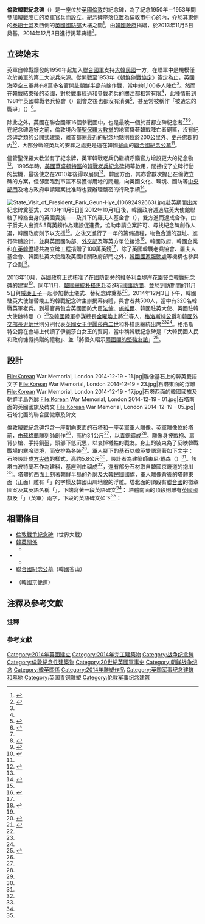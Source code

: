 {{noteTA
|G1=單位
|G2=Korea
|G3=UK Place
|2=zh-cn:斯塔福德; zh-tw:史丹佛; zh-hk:施他佛;
|3=zh-hans:朝鲜停战; zh-hant:朝鮮停戰;   
|4=zh-hans:朝鲜半岛; zh-hant:朝鮮半島;   
|5=zh-hans:韩国战争; zh-hant:韓國戰爭;   
|6=zh-hk:告羅士打; zh-tw:格洛斯特; zh-cn:格洛斯特;
|7=zh-hans:伊丽莎白; zh-tw:伊麗莎白; zh-hk:伊利沙伯;
|8= zh-tw:女王; zh-hk:女皇;
}}
{{Infobox Military Memorial
|name           = 倫敦韓戰紀念碑<br>{{lang|en|Korean War Memorial, London}}
|image          = [[File:Korean_War_Memorial,_London_2014-12-19_-_21.jpg|200px]]的韓戰紀念碑]]
|caption        = 
|country        = {{GBR}}[[倫敦|倫敦]]{{Link-en|維多利亞堤岸花園|Victoria Embankment Gardens}}
|commemorates   = [[英軍|英軍]]在[[韓戰|韓戰]]中的陣亡將兵
|unveiled       = {{Start date and age|2014|12|03|df=yes}}
|coordinates    = {{coord|51|30|13.38|N|0|7|26.16|W|region:GB-WSM_scale:5000|name=|display=inline, title}}
|nearest_town   = 
|designer       =東尼·戴森（{{lang|en|Tony Dyson}}）<br>{{Link-en|菲利普·傑克遜 (雕刻家)|Philip Jackson (sculptor)|菲利普·傑克遜}}
}}
'''倫敦韓戰紀念碑'''（{{lang-en|Korean War Memorial, London}}）是一座位於[[英國|英國]][[倫敦|倫敦]]的紀念碑，為了紀念1950年－1953年間參加[[韓戰|韓戰]]陣亡的[[英軍|英軍]]官兵而設立。紀念碑座落位置為倫敦市中心的{{Link-en|維多利亞堤岸花園|Victoria Embankment Gardens}}內，介於其東側的[[泰晤士河|泰晤士河]]及西側的[[英國國防部|英國國防部]]大樓之間<ref>{{en}}{{lang|en|{{cite web |author=James Meikle |url=http://www.theguardian.com/world/2014/dec/03/korean-war-memorial-unveiled-london |title=Korean war veterans say sacrifice finally honoured as memorial is unveiled | World news |publisher=[[衛報|The Guardian]] |date=2014-12-04 |accessdate=2014-12-20 |archive-date=2020-11-11 |archive-url=https://web.archive.org/web/20201111170307/https://www.theguardian.com/world/2014/dec/03/korean-war-memorial-unveiled-london |dead-url=no }}}}</ref>，由[[韓國政府|韓國政府]]捐贈，於2013年11月5日奠基，2014年12月3日進行揭幕典禮<ref name="BBC中文">{{zh-hant}}{{cite web|author=孟航 |url=http://www.bbc.co.uk/zhongwen/trad/uk/2014/12/141204_uk_koreanwar_memorial |title=朝鮮-{}-戰爭紀念碑在倫敦市中心揭幕 |publisher=[[BBC|BBC中文網]] |date=2014-12-04 |accessdate=2014-12-20}}</ref>。

==立碑始末==
{{Multiple image
|align=left
|direction = vertical
|width = 220
|image1=1st Battalion, The Black Watch - Hook, Korea.jpg
|caption1=英軍[[黑衛士兵團|黑衛士第1營]]的士兵在朝鮮半島[[三八線|三八線]]附近的[[開城|開城]]地區參戰，攝於1952年11月
|image2 =Waiting for the order to march - geograph.org.uk - 1554671.jpg
|caption2 =英國韓戰老兵遊行，攝影於2009年10月
}}

英軍自韓戰爆發的1950年起加入[[聯合國軍|聯合國軍]]支持[[大韓民國|大韓民國]]一方，在聯軍中是規模僅次於[[美軍|美軍]]的第二大派兵來源。從開戰至1953年《[[朝鮮停戰協定|朝鮮停戰協定]]》簽定為止，英國海陸空三軍共有8萬多名官開赴[[朝鮮半島|朝鮮半島]]前線作戰，當中約1,100多人陣亡<ref name="BBC中文"></ref>。然而在韓戰結束後的英國，對於戰事經過和參戰老兵的關注都相當有限<ref name="BBC中文"></ref>，此種情形到1981年英國韓戰老兵協會（{{lang|en|BKVA}}）創會之後也都沒有消弭<ref name="電訊報">{{en}}{{lang|en|{{cite news |url=http://www.telegraph.co.uk/history/britain-at-war/11260575/Britains-Korean-War-veterans-win-their-final-fight.html |title=Britain's Korean War veterans win their final fight |author=Joe Shute |publisher=[[每日電訊報|The Telegraph]] |date=2014-11-29 |accessdate=2014-12-22 |archive-date=2019-10-29 |archive-url=https://web.archive.org/web/20191029080031/https://www.telegraph.co.uk/history/britain-at-war/11260575/Britains-Korean-War-veterans-win-their-final-fight.html |dead-url=no }}}}</ref>，甚至常被稱作「被遺忘的戰爭」（{{lang|en|the “forgotten war”}}）<ref name="韓國外交部">{{en}}{{lang|en|{{cite web |author= |url=http://www.mofa.go.kr/ENG/press/pressreleases/index.jsp?menu=m_10_20&sp=/webmodule/htsboard/template/read/engreadboard.jsp%3FtypeID=12%26boardid=302%26seqno=314627 |title=16th Korean War Memorial Built on the Bank of the River Thames |publisher=[[大韓民國外交部|ROK Ministry of Foreign Affairs]] |date=2014-12-04 |accessdate=2014-12-23 |archive-url=https://web.archive.org/web/20141223054417/http://www.mofa.go.kr/ENG/press/pressreleases/index.jsp?menu=m_10_20&sp=%2Fwebmodule%2Fhtsboard%2Ftemplate%2Fread%2Fengreadboard.jsp%3FtypeID%3D12%26boardid%3D302%26seqno%3D314627 |archive-date=2014-12-23 |dead-url=yes }}}}</ref>。

除此之外，英國在聯合國軍16個參戰國中，也是最晚一個於首都立碑紀念者<ref name="韓國外交部"></ref><ref name="韓國駐英大使館">{{en}}{{lang|en|{{cite web |author= |url=http://gbr.mofa.go.kr/english/eu/gbr/mission/announcement/index.jsp?sp=/webmodule/htsboard/template/read/engreadboard.jsp%3FtypeID=16%26boardid=9817%26seqno=716018%26tableName=TYPE_ENGLEGATIO |title=The Unveiling of the Korean War Memorial: Remarks by H.E. Yun Byung-se, Minister of Foreign Affairs |publisher={{Link-en|大韓民國駐英國大使館|Embassy of South Korea, London|Embassy of the Republic of Korea in the United Kingdom of Great Britain and Northern Ireland}} |date=2014-12-04 |accessdate=2014-12-20 |archive-date=2016-03-04 |archive-url=https://web.archive.org/web/20160304072452/http://gbr.mofa.go.kr/english/eu/gbr/mission/announcement/index.jsp?sp=%2Fwebmodule%2Fhtsboard%2Ftemplate%2Fread%2Fengreadboard.jsp%3FtypeID%3D16%26boardid%3D9817%26seqno%3D716018%26tableName%3DTYPE_ENGLEGATIO |dead-url=no }}}}</ref><ref name="中央日報">{{zh-hant}}{{cite web|author=高貞愛 |url=http://chinese.joins.com/big5/article.do?method=detail&art_id=128392&category=002002 |title=倫敦也建立韓國-{}-戰爭紀念碑 16個參戰國家都在首都建立 |publisher=[[韓國中央日報|韓國中央日報]] |date=2014-12-05 |accessdate=2014-12-20}}</ref>，在紀念碑造好之前，倫敦境內僅[[聖保羅座堂|聖保羅大教堂]]的地窖掛著韓戰陣亡者銅匾，沒有紀念碑之類的公開式建築，離首都圈最近的紀念地點則位於200公里外、[[史丹佛郡|史丹佛郡]]的{{Link-en|英國國家紀念植物園|National Memorial Arboretum|國家紀念植物園}}內<ref>{{en}}{{lang|en|{{Citation |format=pdf |url=http://narasarang.mpva.go.kr/hyunchung/overseas625f/user/eng/pdf/eng02.pdf |title=Korean War Memorialsin Pictures: Remembering UN Participation 60 Years Later |publisher=[[大韓民國國家報勳處|ROK Ministry of Patriots and Veterans Affairs]] |date=2010 |accessdate=2014-12-20 |page=pp. 10-19 |deadurl=yes |archiveurl=https://web.archive.org/web/20160304202215/http://narasarang.mpva.go.kr/hyunchung/overseas625f/user/eng/pdf/eng02.pdf |archivedate=2016-03-04 }}}}</ref>，大部分戰歿英兵的安葬之處更是遠在韓國[[釜山|釜山]]的[[聯合國紀念公墓|聯合國紀念公墓]]<ref name="英國政府"></ref>。

儘管聖保羅大教堂有了紀念牌，英軍韓戰老兵仍繼續呼籲官方增設更大的紀念物<ref name="Joongang1">{{en}}{{lang|en|{{cite web |author=Sarah Kim |url=http://koreajoongangdaily.joins.com/news/article/article.aspx?aid=2998125 |title=Queen praises Korean War memorial in London |publisher=[[韓國中央日報|Korea Joongang Daily]] |date=2014-12-05 |accessdate=2014-12-20 |archive-date=2019-06-22 |archive-url=https://web.archive.org/web/20190622205056/http://koreajoongangdaily.joins.com/news/article/article.aspx?aId=2998125 |dead-url=no }}}}</ref>。1995年時，[[美國|美國]][[華盛頓特區|華盛頓特區]]的[[韓戰老兵紀念碑|韓戰老兵紀念碑]]揭幕啟用，間接成了立碑行動的契機，最後使之在2010年後得以展開<ref name="中央日報"></ref>。韓國方面，其{{Link-en|大韓民國駐英國大使館|Embassy of South Korea, London|駐英大使館}}亦曾數次提出在倫敦立碑的方案，但卻面臨到市區不易獲得用地的問題，向英國文化、環境、國防等[[英國政府部門|中央部門]]及地方政府申請建案批准時也要辦理嚴密的行政手續<ref name="Joongang2">{{en}}{{lang|en|{{cite web |author=Sarah Kim |url=http://koreajoongangdaily.joins.com/news/article/article.aspx?aid=2975193 |title=World remembers Korean War |publisher=[[韓國中央日報|Korea Joongang Daily]] |date=2013-07-27 |accessdate=2014-12-24 |archive-date=2019-06-05 |archive-url=https://web.archive.org/web/20190605005939/http://koreajoongangdaily.joins.com/news/article/article.aspx?aid=2975193 |dead-url=no }}}}</ref>。

[[File:State_Visit_of_President_Park_Geun-Hye_(10692492663).jpg|thumb]]赴英期間出席紀念碑奠基式，2013年11月5日]]
2012年10月1日{{Link-ko|韓國國軍日|국군의 날}}後，韓國政府透過駐英大使館聯絡了韓裔出身的英國貴族——{{Link-en|李正善，羅瑟米爾子爵夫人|Maiko Jeong Shun Lee, Viscountess Rothermere|羅瑟米爾子爵夫人}}及其下的羅夫人基金會（{{lang|en|Lady R Foundation}}），雙方進而達成合作，由子爵夫人出資5.5萬英鎊作為建設促進費，協助申請立案許可、尋找紀念碑創作人選，韓國政府則予以支援<ref name="Joongang2"></ref>。之後又進行了一年的籌備過程，物色合適的選址、進行碑體設計，並與英國國防部、[[英國外交部|外交部]]及{{Link-en|西敏自治市議會|Westminster City Council}}等英方單位接洽<ref name="Foundation">{{en}}{{lang|en|{{cite web |author= |url=http://www.theladyrfoundation.org/index.php/projects/war-memorial/ |title=Korean War Memorial |publisher=The Lady R Foundation |accessdate=2014-12-24 |archive-date=2019-06-10 |archive-url=https://web.archive.org/web/20190610200136/http://www.theladyrfoundation.org/index.php/projects/war-memorial/ |dead-url=no }}}}</ref>。韓國政府、韓國企業和[[在英韓僑|在英韓僑]]總共為立碑工程捐贈了100萬英鎊<ref name="中央日報"></ref>，除了英國韓戰老兵協會、羅夫人基金會、韓國駐英大使館及英國相關政府部門之外，[[韓國國家報勳處|韓國國家報勳處]]等機構也參與了企劃<ref name="英國政府">{{en}}{{lang|en|{{cite web |author= |url=https://www.gov.uk/government/news/memorial-to-the-korean-war-unveiled-in-london |title=Press release: Memorial to the Korean War unveiled in London |publisher=[[英國政府|GOV.UK]] |date=2014-12-03 |accessdate=2014-12-20 |archive-date=2014-12-07 |archive-url=https://web.archive.org/web/20141207205639/https://www.gov.uk/government/news/memorial-to-the-korean-war-unveiled-in-london |dead-url=no }}}}</ref>。

2013年10月，英國政府正式核准了在國防部旁的維多利亞堤岸花園豎立韓戰紀念碑的建案<ref name="Foundation"></ref>。同年11月，[[韓國總統|韓國總統]][[朴槿惠|朴槿惠]]赴英進行[[國事訪問|國事訪問]]，並於到訪期間的11月5日與[[劍橋公爵威廉王子|威廉王子]]一起參加動土儀式、替紀念碑奠基<ref>{{en}}{{lang|en|{{cite web |author= |url=http://www.dailymail.co.uk/news/article-2487821/Britain-lays-pageantry-Queen-welcomes-South-Koreas-female-president.html |title=Prince William continues to take on greater Royal role as he helps the Queen welcome South Korea's first female president |publisher=[[每日郵報|Daily Mail]] |date=2013-11-06 |accessdate=2014-12-20 |archive-date=2016-03-05 |archive-url=https://web.archive.org/web/20160305070028/http://www.dailymail.co.uk/news/article-2487821/Britain-lays-pageantry-Queen-welcomes-South-Koreas-female-president.html |dead-url=no }}}}</ref>。2014年12月3日下午，韓國駐英大使館替竣工的韓戰紀念碑主辦揭幕典禮，與會者共500人，當中有320名韓戰英軍老兵。到場官員包含英國國防大臣[[邁克爾·法倫|法倫]]、{{Link-en|英國外交國務大臣|Minister of State for Foreign Affairs|外交國務大臣}}[[雨果·施維爾|施維爾]]、韓國駐英大使{{Link-ko|林聖男 (外交官)|임성남 (외교관)|林聖男}}、英國駐韓大使魏特曼（{{lang|en|Scott Wightman}}）<ref name="在英韓僑">{{en}}{{lang|en|{{cite web |author=Warwick Morris |url=http://www.britishkoreansociety.org.uk/news/memorial-to-britains-role-in-the-korean-war-unveiled-in-london/ |title=Memorial to Britain’s role in the Korean War unveiled in London |publisher=British Korean Society |date=2014-12-08 |accessdate=2014-12-20 |archive-date=2020-09-30 |archive-url=https://web.archive.org/web/20200930191806/http://www.britishkoreansociety.org.uk/news/memorial-to-britains-role-in-the-korean-war-unveiled-in-london/ |dead-url=no }}}}</ref>及[[韓國陸軍|韓國陸軍]]參謀總長[[金曜煥|金曜煥]]上將<ref name="韓國外交部"></ref>等人，[[理查親王_(格洛斯特公爵)|格洛斯特公爵]]和[[韓國外交部|韓國外交部長]][[尹炳世|尹炳世]]則分別代表[[英國女王|英國女王]][[伊麗莎白二世|伊麗莎白二世]]和朴槿惠總統出席<ref name="在英韓僑"></ref><ref name="英國政府"></ref>。格洛斯特公爵在會場上代讀了伊麗莎白女王的賀詞，當中稱韓戰紀念碑是「大韓民國人民和政府慷慨捐贈的禮物」{{efn|原文：「{{lang|en|kindly gifted by the people and government of the Republic of Korea.}}」<ref name="女王"></ref>|name="發言1"}}、並「將恆久昭示[[韓英關係|兩國間的堅強友誼]]」{{efn|原文：「{{lang|en|it will be an enduring reminder of the strong friendship that exists between our two countries.}}」<ref name="女王"></ref>|name="發言2"}}<ref name="女王">{{en}}{{lang|en|{{cite web |author= |url=http://gbr.mofa.go.kr/english/eu/gbr/mission/announcement/index.jsp?sp=/webmodule/htsboard/template/read/engreadboard.jsp%3FtypeID=16%26boardid=9817%26seqno=716029%26tableName=TYPE_ENGLEGATIO |title=The Unveiling of the Korean War Memorial: A message from H.M. Queen, Elizabeth II |publisher={{Link-en|大韓民國駐英國大使館|Embassy of South Korea, London|Embassy of the Republic of Korea in the United Kingdom of Great Britain and Northern Ireland}} |date=2014-12-04 |accessdate=2014-12-20 |archive-date=2016-03-04 |archive-url=https://web.archive.org/web/20160304100215/http://gbr.mofa.go.kr/english/eu/gbr/mission/announcement/index.jsp?sp=%2Fwebmodule%2Fhtsboard%2Ftemplate%2Fread%2Fengreadboard.jsp%3FtypeID%3D16%26boardid%3D9817%26seqno%3D716029%26tableName%3DTYPE_ENGLEGATIO |dead-url=no }}}}</ref>。

==設計==
<gallery>
File:Korean War Memorial, London 2014-12-19 - 11.jpg|雕像基石上的韓英雙語文字
File:Korean War Memorial, London 2014-12-19 - 23.jpg|石塔東面的浮雕
File:Korean War Memorial, London 2014-12-19 - 17.jpg|石塔西面的韓國國旗及朝鮮半島外廓
File:Korean War Memorial, London 2014-12-19 - 01.jpg|石塔南面的英國國旗及碑文
File:Korean War Memorial, London 2014-12-19 - 05.jpg|石塔北面的聯合國徽章及碑文
</gallery>
倫敦韓戰紀念碑包含一座朝向東面的石塔和一座英軍軍人雕像。英軍雕像位於塔前，由[[蘇格蘭|蘇格蘭]]雕刻師{{Link-en|菲利普·傑克遜 (雕刻師)|Philip Jackson (sculptor)|菲利普·傑克遜}}創作<ref name="BBC中文"></ref>，高約3.1公尺<ref name="Joongang1"></ref>，以[[青銅|青銅]]鑄成<ref name="BBC中文"></ref>。雕像身披戰袍、肩背步槍、手持鋼盔，頭部下低沉思，以哀悼犧牲的戰友。身上的裝束為了反映韓戰戰場的寒冷環境，而安排為冬裝<ref name="中央日報"></ref>。軍人腳下的基石以韓英雙語寫著如下文字：
{{cquote|{{lang|ko|대한민국의 자유와 민주주의 수호를 위한 영국군 장병들의 희생에 감사드립니다}}{{efn|對應[[朝鮮漢字|朝鮮漢字]]為：「{{lang|ko|大韓民國의 自由와 民主主義 守護를 爲한 英國軍將兵들의 犧牲에 感謝드립니다}}」|name="漢字"}}<br>{{lang|en|With gratitude for the sacrifices made by the British Armed Forces in defence of freedom and democracy in the Republic of Korea}}<br>（中文譯意：感謝英軍將兵為守護大韓民國之自由和民主主義所做的犧牲）}}
石塔設計成[[方尖碑|方尖碑]]的樣式，高約5.8公尺<ref name="Joongang1"></ref>，設計者為建築師東尼·戴森（{{lang|en|Tony Dyson}}）<ref name="Foundation"></ref>。該塔由[[波特蘭石|波特蘭石]]作為建料，基座則由{{Link-en|威爾斯板岩|Slate industry in Wales}}砌成<ref name="英國政府"></ref>，還有部分石材取自韓國[[京畿道|京畿道]]的[[抱川市|抱川]]<ref name="中央日報"></ref>。塔體的西面上刻著朝鮮半島的外廓及[[大韓民國國旗|大韓民國國旗]]，軍人雕像背後的塔體東面（正面）雕有「{{lang|en|THE KOREAN WAR 1950-1953}}」的字樣及韓國山川地貌的浮雕。塔北面的頂段有[[聯合國|聯合國]]的徽章圖案及其英語名稱「{{lang|en|UNITED NATIONS}}」，下端寫著一段英語碑文<ref name="英國政府"></ref>：
{{cquote|{{lang|en|The Korean War was the first UN action against aggression. The UN forces that fought the North Korean invasion were drawn from 21 countries. Although exhausted and impoverished after the Second World War, Britain responded immediately by providing strong naval, army and air forces and became the second largest contributor after the United States. A distant obligation honourably discharged.}}<br>（中文譯意：韓戰是聯合國首次反抗侵略的行動。打擊北朝鮮入侵的聯合國部隊由21個國家招得{{efn|除了聯合國軍中的16個參戰國之外，[[瑞典|瑞典]]、[[丹麥|丹麥]]、[[印度|印度]]、[[挪威|挪威]]和[[義大利|義大利]]5國也有派遣陸、海軍[[軍醫|醫務部隊]]到韓國戰場<ref name="敌我双方资料表">{{zh-hans}}{{cite book|title=中国人民志愿军战史. 章节“敌我双方资料表” |editor=国防大学战史简编编写组 |publisher=国防大学出版社 |date=1992-08 |ISBN=7-5065-1931-3 }}</ref>。|name="派兵"}}。英國儘管在二戰之後顯得疲乏和貧困，但卻派出強大的海、陸、空軍迅速應對，成為美國之後的第二大援軍，光榮履行了遠方的義務）}}
塔體南面的頂段則雕有[[英國國旗|英國國旗]]及「{{lang|en|BRITISH FORCES}}」（英軍）兩字，下段的英語碑文如下<ref name="英國政府"></ref>：
{{cquote|{{lang|en|In this fierce and brutal conflict those who fought included many Second World War veterans reinforced by reservists and young national servicemen. The land battle was fought against numerically superior communist forces, the terrain was mountainous and the weather extreme. 81,084 British servicemen served in the theatre of operations. 1,106 were killed in action, thousands were wounded and 1,060 suffered as prisoners of war.}}<br>（中文譯意：投入這場殘酷激戰者包括了許多二戰老兵，以及支援他們的後備隊員和年輕兵士。陸上戰鬥的敵手是數量佔優勢的共軍，不但地勢多山，氣候亦極度嚴峻。英軍共81,084人在戰區服役，1,106人陣亡，數千人負傷，還有1,060人淪為戰俘）}}

==相關條目==
{{commons category|Korean War Memorial, London}}
{{portal box|英國|大韓民國|建築}}
*[[倫敦戰爭紀念碑|倫敦戰爭紀念碑]]（世界大戰）
*[[韓英關係|韓英關係]]
**{{Link-en|大韓民國駐英國大使館|Embassy of South Korea, London|韓國駐英大使館}}
*{{Link-en|駐韓英聯邦軍|British Commonwealth Forces Korea}}
**{{Link-en|第1英聯邦師|1st Commonwealth Division}}
*[[聯合國紀念公墓|聯合國紀念公墓]]（韓國釜山）
*{{Link-en|坡州英軍雪馬里戰鬥碑|Gloucester Valley Battle Monument}}（韓國京畿道）

==注釋及參考文獻==
===注釋===
{{notelist|iger=}}

===參考文獻===
{{Reflist|2}}
{{倫敦公共藝術}}
{{韓戰紀念建築}}

[[Category:2014年英國建立|Category:2014年英國建立]]
[[Category:2014年完工建築物|Category:2014年完工建築物]]
[[Category:战争纪念碑|Category:战争纪念碑]]
[[Category:倫敦紀念性建築物|Category:倫敦紀念性建築物]]
[[Category:20世紀英國軍事史|Category:20世紀英國軍事史]]
[[Category:朝鲜战争纪念|Category:朝鲜战争纪念]]
[[Category:韓英關係|Category:韓英關係]]
[[Category:2014年雕塑作品|Category:2014年雕塑作品]]
[[Category:英国军事纪念建筑和墓地|Category:英国军事纪念建筑和墓地]]
[[Category:英国青铜雕塑|Category:英国青铜雕塑]]
[[Category:伦敦军事纪念建筑|Category:伦敦军事纪念建筑]]
